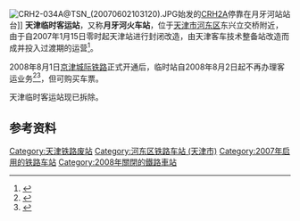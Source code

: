 {{about|天津站改造时期启用的临时客运站|天津地铁的车站|月牙河站}}
[[File:CRH2-034A@TSN_(20070602103120).JPG|thumb]]始发的[[和谐号CRH2型电力动车组|CRH2A]]停靠在月牙河站站台]]
'''天津临时客运站'''，又称'''月牙河火车站'''，位于[[天津市|天津市]][[河东区_(天津市)|河东区]]东兴立交桥附近，由于自2007年1月15日零时起天津站进行封闭改造，由天津客车技术整备站改造而成并投入过渡期的运营<ref>{{cite news|url=https://news.sina.com.cn/o/2007-01-14/112510996544s.shtml|title=明日零时 临时客站启用|work=[[今晚报|今晚报]]|date=2007-01-14|accessdate=2021-09-26|archive-date=2021-09-26|archive-url=https://web.archive.org/web/20210926080310/https://news.sina.com.cn/o/2007-01-14/112510996544s.shtml}}</ref>。

2008年8月1日[[京津城际铁路|京津城际铁路]]正式开通后，临时站自2008年8月2日起不再办理客运业务<ref>{{cite news|url=http://www.gov.cn/govweb/fwxx/ly/2008-07/30/content_1059536.htm|title=天津新客站调整运行图及新运行图新旧交替情况|work=[[天津日报|天津日报]]|date=2008-07-30|quote=2008年8月1日24时前到达（通过）天津站的客车均在天津临时客站办理，如遇晚点，以上客车仍在天津临时客站上下车|accessdate=2021-09-26|archive-date=2021-09-26|archive-url=https://web.archive.org/web/20210926080707/http://www.gov.cn/govweb/fwxx/ly/2008-07/30/content_1059536.htm}}</ref><ref>{{cite news|url=https://news.sina.com.cn/c/2008-08-03/083014259215s.shtml|title=天津临时客站昨天零时关闭|work=[[每日新报|每日新报]]|date=2008-08-03|quote=8月1日23:41，随着唐山开往临汾的2605次驶离站台，天津临时客站送走了关闭前的最后一班车|accessdate=2021-09-26|archive-date=2021-09-26|archive-url=https://web.archive.org/web/20210926080707/https://news.sina.com.cn/c/2008-08-03/083014259215s.shtml}}</ref>，但可购买车票。

天津临时客运站现已拆除。

{{coord|39|07|06|N|117|14|37|E|display=title}}

== 参考资料 ==
{{reflist}}
{{Commonscat|Yueyahe Railway Station}}
{{China-rail-stub}}
{{天津铁路枢纽}}

[[Category:天津铁路废站|Category:天津铁路废站]]
[[Category:河东区铁路车站_(天津市)|Category:河东区铁路车站 (天津市)]]
[[Category:2007年启用的铁路车站|Category:2007年启用的铁路车站]]
[[Category:2008年關閉的鐵路車站|Category:2008年關閉的鐵路車站]]